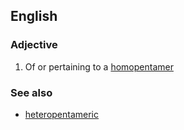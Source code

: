 ==English==

===Adjective===
{{en-adj|-}}

# Of or pertaining to a [[homopentamer]]

===See also===
* [[heteropentameric]]